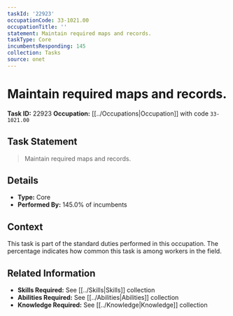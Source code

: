 ```yaml
---
taskId: '22923'
occupationCode: 33-1021.00
occupationTitle: ''
statement: Maintain required maps and records.
taskType: Core
incumbentsResponding: 145
collection: Tasks
source: onet
---
```

# Maintain required maps and records.

**Task ID:** 22923
**Occupation:** [[../Occupations|Occupation]] with code `33-1021.00`

## Task Statement

> Maintain required maps and records.

## Details

- **Type:** Core
- **Performed By:** 145.0% of incumbents

## Context

This task is part of the standard duties performed in this occupation. The percentage indicates how common this task is among workers in the field.

## Related Information

- **Skills Required:** See [[../Skills|Skills]] collection
- **Abilities Required:** See [[../Abilities|Abilities]] collection
- **Knowledge Required:** See [[../Knowledge|Knowledge]] collection
